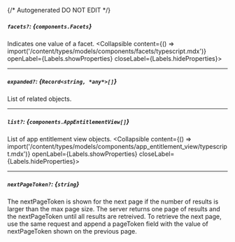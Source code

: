 {/* Autogenerated DO NOT EDIT  */}

##### `facets?`: *{`components.Facets`}*
Indicates one value of a facet.
<Collapsible content={() => import('/content/types/models/components/facets/typescript.mdx')} openLabel={Labels.showProperties} closeLabel={Labels.hideProperties}>
</Collapsible>

---
##### `expanded?`: *{`Record<string, *any*>[]`}*
List of related objects.

---
##### `list?`: *{`components.AppEntitlementView[]`}*
List of app entitlement view objects.
<Collapsible content={() => import('/content/types/models/components/app_entitlement_view/typescript.mdx')} openLabel={Labels.showProperties} closeLabel={Labels.hideProperties}>
</Collapsible>

---
##### `nextPageToken?`: *{`string`}*
The nextPageToken is shown for the next page if the number of results is larger than the max page size. The server returns one page of results and the nextPageToken until all results are retreived. To retrieve the next page, use the same request and append a pageToken field with the value of nextPageToken shown on the previous page.



